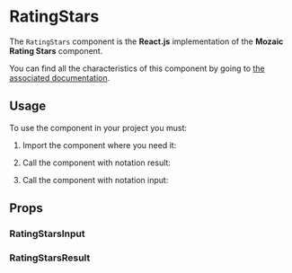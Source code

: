 
<Meta title="Components/RatingStars" component={RatingStarsInput} argTypes={argTypes} />

# RatingStars

The `RatingStars` component is the **React.js** implementation of the **Mozaic Rating Stars** component.

You can find all the characteristics of this component by going to [the associated documentation](https://mozaic.adeo.cloud/Components/RatingStars/).

## Usage

To use the component in your project you must:

1. Import the component where you need it:

<Source language="javascript" code="import { RatingStarsInput, RatingStarsResult } from '@mozaic-ds/react';" />

2. Call the component with notation result:

<Canvas withSource="open">
    <Story story={Result} />
</Canvas>

3. Call the component with notation input:

<Canvas withSource="open">
    <Story story={Input} />
</Canvas>

## Props

### RatingStarsInput

<ArgsTable of={RatingStarsInput} />

### RatingStarsResult

<ArgsTable of={RatingStarsResult} />
